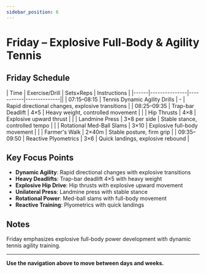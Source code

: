 ```yaml
---
sidebar_position: 6
---
```



<WorkoutNav weekNumber={5} />

# Friday – Explosive Full-Body & Agility Tennis

## Friday Schedule

| Time | Exercise/Drill | Sets×Reps | Instructions |
|------|---------------|-----------|--------------||
| 07:15–08:15 | Tennis Dynamic Agility Drills | - | Rapid directional changes, explosive transitions |
| 08:25–09:35 | Trap-bar Deadlift | 4×5 | Heavy weight, controlled movement |
| | Hip Thrusts | 4×8 | Explosive upward thrust |
| | Landmine Press | 3×8 per side | Stable stance, controlled tempo |
| | Rotational Med-Ball Slams | 3×10 | Explosive full-body movement |
| | Farmer's Walk | 2×40m | Stable posture, firm grip |
| 09:35–09:50 | Reactive Plyometrics | 3×6 | Quick landings, explosive rebound |

## Key Focus Points

- **Dynamic Agility**: Rapid directional changes with explosive transitions
- **Heavy Deadlifts**: Trap-bar deadlift 4×5 with heavy weight
- **Explosive Hip Drive**: Hip thrusts with explosive upward movement
- **Unilateral Press**: Landmine press with stable stance
- **Rotational Power**: Med-ball slams with full-body movement
- **Reactive Training**: Plyometrics with quick landings

## Notes

Friday emphasizes explosive full-body power development with dynamic tennis agility training.

---

**Use the navigation above to move between days and weeks.**
